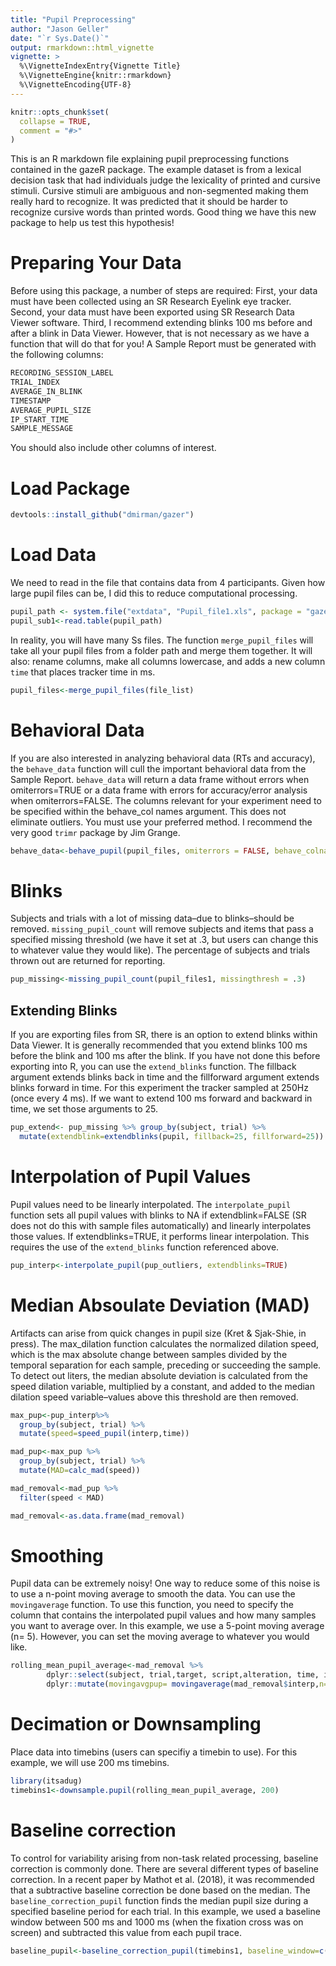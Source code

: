 ```yaml
---
title: "Pupil Preprocessing"
author: "Jason Geller"
date: "`r Sys.Date()`"
output: rmarkdown::html_vignette
vignette: >
  %\VignetteIndexEntry{Vignette Title}
  %\VignetteEngine{knitr::rmarkdown}
  %\VignetteEncoding{UTF-8}
---
```


```r
knitr::opts_chunk$set(
  collapse = TRUE,
  comment = "#>"
)
```


This is an R markdown file explaining pupil preprocessing functions contained in the gazeR package. The example dataset is from a lexical decision task that had individuals judge the lexicality of printed and cursive stimuli. Cursive stimuli are ambiguous and non-segmented making them really hard to recognize. It was predicted that it should be harder to recognize cursive words than printed words. Good thing we have this new package to help us test this hypothesis! 

# Preparing Your Data

Before using this package, a number of steps are required: First, your data must have been collected using an SR Research Eyelink eye tracker. Second, your data must have been exported using SR Research Data Viewer software. Third, I recommend extending blinks 100 ms before and after a blink in Data Viewer. However, that is not necessary as we have a function that will do that for you! A Sample Report must be generated with the following columns:


```r
RECORDING_SESSION_LABEL
TRIAL_INDEX
AVERAGE_IN_BLINK
TIMESTAMP
AVERAGE_PUPIL_SIZE
IP_START_TIME
SAMPLE_MESSAGE
```

You should also include other columns of interest. 

# Load Package

```r
devtools::install_github("dmirman/gazer")
```

# Load Data
We need to read in the file that contains data from 4 participants. Given how large pupil files can be, I did this to reduce computational processing. 

```r
pupil_path <- system.file("extdata", "Pupil_file1.xls", package = "gazer")
pupil_sub1<-read.table(pupil_path)
```

In reality, you will have many Ss files. The function `merge_pupil_files` will take all your pupil files from a folder path and merge them together. It will also: rename columns, make all columns lowercase, and adds a new column `time` that places tracker time in ms. 

```r
pupil_files<-merge_pupil_files(file_list)
```

# Behavioral Data

If you are also interested in analyzing behavioral data (RTs and accuracy), the `behave_data` function will cull the important behavioral data from the Sample Report. `behave_data` will return a data frame without errors when omiterrors=TRUE or a data frame with errors for accuracy/error analysis when omiterrors=FALSE. The columns relevant for your experiment need to be specified within the behave_col names argument. This does not eliminate outliers. You must use your preferred method. I recommend the very good `trimr` package by Jim Grange. 


```r
behave_data<-behave_pupil(pupil_files, omiterrors = FALSE, behave_colnames = c("subject","script","alteration", "trial", "target","accuracy","rt", "block", "cb"))

```

# Blinks

Subjects and trials with a lot of missing data--due to blinks--should be removed. `missing_pupil_count` will remove subjects and items that pass a specified missing threshold (we have it set at .3, but users can change this to whatever value they would like). The percentage of subjects and trials thrown out are returned for reporting.    

```r
pup_missing<-missing_pupil_count(pupil_files1, missingthresh = .3)
```

## Extending Blinks

If you are exporting files from SR, there is an option to extend blinks within Data Viewer. It is generally recommended that you extend blinks 100 ms before the blink and 100 ms after the blink. If you have not done this before exporting into R, you can use the `extend_blinks` function. The fillback argument extends blinks back in time and the fillforward argument extends blinks forward in time. For this experiment the tracker sampled at 250Hz (once every 4 ms). If we want to extend 100 ms forward and backward in time, we set those arguments to 25. 

```r
pup_extend<- pup_missing %>% group_by(subject, trial) %>% 
  mutate(extendblink=extendblinks(pupil, fillback=25, fillforward=25))
```

# Interpolation of Pupil Values

Pupil values need to be linearly interpolated. The `interpolate_pupil` function sets all pupil values with blinks to NA if extendblink=FALSE (SR does not do this with sample files automatically) and linearly interpolates those values. If extendblinks=TRUE, it performs linear interpolation. This requires the use of the `extend_blinks` function referenced above. 

```r
pup_interp<-interpolate_pupil(pup_outliers, extendblinks=TRUE)
```

# Median Absoulate Deviation (MAD)

Artifacts can arise from quick changes in pupil size (Kret & Sjak-Shie, in press). The max_dilation function calculates the normalized dilation speed, which is the max absolute change between samples divided by the temporal separation for each sample, preceding or succeeding the sample. To detect out liters, the median absolute deviation is calculated from the speed dilation variable, multiplied by a constant, and added to the median dilation speed variable--values above this threshold are then removed.



```r
max_pup<-pup_interp%>% 
  group_by(subject, trial) %>% 
  mutate(speed=speed_pupil(interp,time))

mad_pup<-max_pup %>% 
  group_by(subject, trial) %>%
  mutate(MAD=calc_mad(speed))

mad_removal<-mad_pup %>% 
  filter(speed < MAD)

mad_removal<-as.data.frame(mad_removal)
```

# Smoothing

Pupil data can be extremely noisy! One way to reduce some of this noise is to use a n-point moving average to smooth the data. You can use the `movingaverage` function. To use this function, you need to specify the column that contains the interpolated pupil values and how many samples you want to average over. In this example, we use a 5-point moving average (n= 5). However, you can set the moving average to whatever you would like. 

```r
rolling_mean_pupil_average<-mad_removal %>% 
        dplyr::select(subject, trial,target, script,alteration, time, interp, sample_message) %>%
        dplyr::mutate(movingavgpup= movingaverage(mad_removal$interp,n=5))
```

# Decimation or Downsampling

Place data into timebins (users can specifiy a timebin to use). For this example, we will use 200 ms timebins. 

```r
library(itsadug)
timebins1<-downsample.pupil(rolling_mean_pupil_average, 200)
```

# Baseline correction

To control for variability arising from non-task related processing, baseline correction is commonly done. There are several different types of baseline correction. In a recent paper by Mathot et al. (2018), it was recommended that a subtractive baseline correction be done based on the median. The `baseline_correction_pupil` function finds the median pupil size during a specified baseline period for each trial. In this example, we used a baseline window between 500 ms and 1000 ms (when the fixation cross was on screen) and subtracted this value from each pupil trace. 

```r
baseline_pupil<-baseline_correction_pupil(timebins1, baseline_window=c(500,1000))
```




